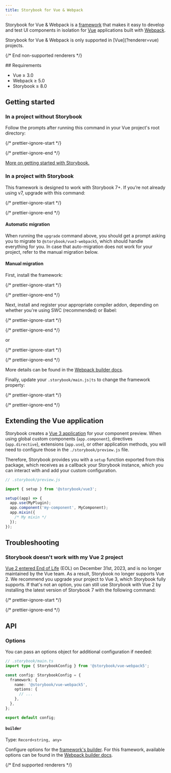 ```yaml
---
title: Storybook for Vue & Webpack
---
```



Storybook for Vue & Webpack is a [framework](../contribute/framework.md) that makes it easy to develop and test UI components in isolation for [Vue](https://vuejs.org/) applications built with [Webpack](https://webpack.js.org/).

<If notRenderer={SUPPORTED_RENDERER}>
  <Callout variant="info">
    Storybook for Vue & Webpack is only supported in [Vue](?renderer=vue) projects.
  </Callout>

  {/* End non-supported renderers */}
</If>

<If renderer={SUPPORTED_RENDERER}>
  ## Requirements

  * Vue ≥ 3.0
  * Webpack ≥ 5.0
  * Storybook ≥ 8.0

  ## Getting started

  ### In a project without Storybook

  Follow the prompts after running this command in your Vue project's root directory:

  {/* prettier-ignore-start */}

  <CodeSnippets path="init-command.md" />

  {/* prettier-ignore-end */}

  [More on getting started with Storybook.](../_assets/get-started/install.md)

  ### In a project with Storybook

  This framework is designed to work with Storybook 7+. If you’re not already using v7, upgrade with this command:

  {/* prettier-ignore-start */}

  <CodeSnippets path="storybook-upgrade.md" />

  {/* prettier-ignore-end */}

  #### Automatic migration

  When running the `upgrade` command above, you should get a prompt asking you to migrate to `@storybook/vue3-webpack5`, which should handle everything for you. In case that auto-migration does not work for your project, refer to the manual migration below.

  #### Manual migration

  First, install the framework:

  {/* prettier-ignore-start */}

  <CodeSnippets path="vue3-webpack5-install.md" />

  {/* prettier-ignore-end */}

  Next, install and register your appropriate compiler addon, depending on whether you're using SWC (recommended) or Babel:

  {/* prettier-ignore-start */}

  <CodeSnippets path="storybook-addon-compiler-swc-auto-install.md" />

  {/* prettier-ignore-end */}

  or

  {/* prettier-ignore-start */}

  <CodeSnippets path="storybook-addon-compiler-babel-auto-install.md" />

  {/* prettier-ignore-end */}

  More details can be found in the [Webpack builder docs](../builders/webpack.md#compiler-support).

  Finally, update your `.storybook/main.js|ts` to change the framework property:

  {/* prettier-ignore-start */}

  <CodeSnippets path="vue3-webpack5-add-framework.md" />

  {/* prettier-ignore-end */}

  ## Extending the Vue application

  Storybook creates a [Vue 3 application](https://vuejs.org/api/application.html#application-api) for your component preview.
  When using global custom components (`app.component`), directives (`app.directive`), extensions (`app.use`), or other application methods, you will need to configure those in the `./storybook/preview.js` file.

  Therefore, Storybook provides you with a `setup` function exported from this package, which receives as a callback your Storybook instance, which you can interact with and add your custom configuration.

  ```js
  // .storybook/preview.js

  import { setup } from '@storybook/vue3';

  setup((app) => {
    app.use(MyPlugin);
    app.component('my-component', MyComponent);
    app.mixin({
      /* My mixin */
    });
  });
  ```

  ## Troubleshooting

  ### Storybook doesn't work with my Vue 2 project

  [Vue 2 entered End of Life](https://v2.vuejs.org/lts/) (EOL) on December 31st, 2023, and is no longer maintained by the Vue team. As a result, Storybook no longer supports Vue 2. We recommend you upgrade your project to Vue 3, which Storybook fully supports. If that's not an option, you can still use Storybook with Vue 2 by installing the latest version of Storybook 7 with the following command:

  {/* prettier-ignore-start */}

  <CodeSnippets path="storybook-init-v7.md" />

  {/* prettier-ignore-end */}

  ## API

  ### Options

  You can pass an options object for additional configuration if needed:

  ```ts
  // .storybook/main.ts
  import type { StorybookConfig } from '@storybook/vue-webpack5';

  const config: StorybookConfig = {
    framework: {
      name: '@storybook/vue-webpack5',
      options: {
        // ...
      },
    },
  };

  export default config;
  ```

  #### `builder`

  Type: `Record<string, any>`

  Configure options for the [framework's builder](../api/main-config-framework.md#optionsbuilder). For this framework, available options can be found in the [Webpack builder docs](../builders/webpack.md).

  {/* End supported renderers */}
</If>
